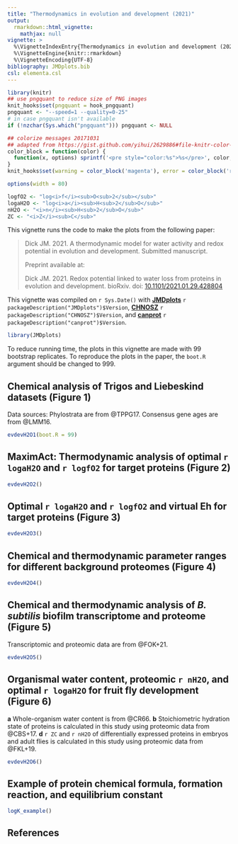 ```yaml
---
title: "Thermodynamics in evolution and development (2021)"
output: 
  rmarkdown::html_vignette:
    mathjax: null
vignette: >
  %\VignetteIndexEntry{Thermodynamics in evolution and development (2021)}
  %\VignetteEngine{knitr::rmarkdown}
  %\VignetteEncoding{UTF-8}
bibliography: JMDplots.bib
csl: elementa.csl
---
```


<style>
/* https://gomakethings.com/how-to-break-an-image-out-of-its-parent-container-with-css/ */
@media (min-width: 700px) {
  .full-width {
    left: 50%;
    margin-left: -50vw;
    margin-right: -50vw;
    max-width: 100vw;
    position: relative;
    right: 50%;
    width: 100vw;
  }
}
@media (min-width: 900px) {
  .full-width {
    left: 50vw; /* fallback if needed */
    left: calc(50vw - 100px);
    width: 900px;
    position: relative;
  }
}
</style>

```r
library(knitr)
## use pngquant to reduce size of PNG images
knit_hooks$set(pngquant = hook_pngquant)
pngquant <- "--speed=1 --quality=0-25"
# in case pngquant isn't available
if (!nzchar(Sys.which("pngquant"))) pngquant <- NULL 

## colorize messages 20171031
## adapted from https://gist.github.com/yihui/2629886#file-knitr-color-msg-rnw
color_block = function(color) {
  function(x, options) sprintf('<pre style="color:%s">%s</pre>', color, x)
}
knit_hooks$set(warning = color_block('magenta'), error = color_block('red'), message = color_block('blue'))
```

```r
options(width = 80)
```

```r
logfO2 <- "log<i>f</i><sub>O<sub>2</sub></sub>"
logaH2O <- "log<i>a</i><sub>H<sub>2</sub>O</sub>"
nH2O <- "<i>n</i><sub>H<sub>2</sub>O</sub>"
ZC <- "<i>Z</i><sub>C</sub>"
```

This vignette runs the code to make the plots from the following paper:

> Dick JM. 2021. A thermodynamic model for water activity and redox potential in evolution and development. Submitted manuscript.
>
> Preprint available at:
>
> Dick JM. 2021. Redox potential linked to water loss from proteins in evolution and development. bioRxiv. doi: [10.1101/2021.01.29.428804](https://doi.org/10.1101/2021.01.29.428804)

This vignette was compiled on `r Sys.Date()` with **[JMDplots](https://github.com/jedick/JMDplots)** `r packageDescription("JMDplots")$Version`, **[CHNOSZ](http://chnosz.net)** `r packageDescription("CHNOSZ")$Version`, and **[canprot](https://github.com/jedick/canprot)** `r packageDescription("canprot")$Version`.

```r
library(JMDplots)
```

To reduce running time, the plots in this vignette are made with 99 bootstrap replicates.
To reproduce the plots in the paper, the `boot.R` argument should be changed to 999.

## Chemical analysis of Trigos and Liebeskind datasets (Figure 1)
Data sources: Phylostrata are from @TPPG17. Consensus gene ages are from @LMM16.
```r
evdevH2O1(boot.R = 99)
```

## MaximAct: Thermodynamic analysis of optimal `r logaH2O` and `r logfO2` for target proteins (Figure 2)
```r
evdevH2O2()
```

## Optimal `r logaH2O` and `r logfO2` and virtual Eh for target proteins (Figure 3)
```r
evdevH2O3()
```

## Chemical and thermodynamic parameter ranges for different background proteomes (Figure 4)
```r
evdevH2O4()
```

## Chemical and thermodynamic analysis of *B. subtilis* biofilm transcriptome and proteome (Figure 5)
Transcriptomic and proteomic data are from @FOK+21.
```r
evdevH2O5()
```

## Organismal water content, proteomic `r nH2O`, and optimal `r logaH2O` for fruit fly development (Figure 6)
**a** Whole-organism water content is from @CR66.
**b** Stoichiometric hydration state of proteins is calculated in this study using proteomic data from @CBS+17.
**d** `r ZC` and `r nH2O` of differentially expressed proteins in embryos and adult flies is calculated in this study using proteomic data from @FKL+19.

```r
evdevH2O6()
```

## Example of protein chemical formula, formation reaction, and equilibrium constant
```r
logK_example()
```

## References
